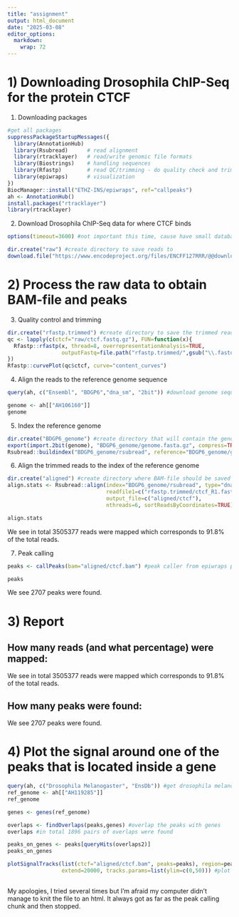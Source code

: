 ---
title: "assignment"
output: html_document
date: "2025-03-08"
editor_options: 
  markdown: 
    wrap: 72
---

# 1) Downloading Drosophila ChIP-Seq for the protein CTCF

1)  Downloading packages

```{r}
#get all packages 
suppressPackageStartupMessages({
  library(AnnotationHub)
  library(Rsubread)      # read alignment
  library(rtracklayer)   # read/write genomic file formats
  library(Biostrings)    # handling sequences
  library(Rfastp)        # read QC/trimming - do quality check and trimming
  library(epiwraps)      # visualization
})
BiocManager::install("ETHZ-INS/epiwraps", ref="callpeaks")
ah <- AnnotationHub()
install.packages("rtracklayer")
library(rtracklayer)
```

2)  Download Drosophila ChIP-Seq data for where CTCF binds

```{r}
options(timeout=3600) #not important this time, cause have small databases, but for bigger datasets that would automatically stop in r and give an error message, this code increases the timeout-time to prevent this

dir.create("raw") #create directory to save reads to
download.file("https://www.encodeproject.org/files/ENCFF127RRR/@@download/ENCFF127RRR.fastq.gz", "raw/ctcf.fastq.gz", mode="wb") #downloading the raw ChIP-data (raw reads)
```

# 2) Process the raw data to obtain BAM-file and peaks

3)  Quality control and trimming

```{r}
dir.create("rfastp.trimmed") #create directory to save the trimmed reads to
qc <- lapply(c(ctcf="raw/ctcf.fastq.gz"), FUN=function(x){
  Rfastp::rfastp(x, thread=8, overrepresentationAnalysis=TRUE,
                 outputFastq=file.path("rfastp.trimmed/",gsub("\\.fastq\\.gz$","",basename(x))))
})
Rfastp::curvePlot(qc$ctcf, curve="content_curves")
```

4)  Align the reads to the reference genome sequence

```{r}
query(ah, c("Ensembl", "BDGP6","dna_sm", "2bit")) #download genome sequence in 2bit format -identify AH106160 as most recent dataset
```

```{r}
genome <- ah[["AH106160"]] 
genome
```

5)  Index the reference genome

```{r}
dir.create("BDGP6_genome") #create directory that will contain the genome index
export(import.2bit(genome), "BDGP6_genome/genome.fasta.gz", compress=TRUE) #we write the genome sequence in fasta format
Rsubread::buildindex("BDGP6_genome/rsubread", reference="BDGP6_genome/genome.fasta.gz") #we build a Rsubread index
```

6)  Align the trimmed reads to the index of the reference genome

```{r}
dir.create("aligned") #create directory where BAM-file should be saved to
align.stats <- Rsubread::align(index="BDGP6_genome/rsubread", type="dna",
                               readfile1=c("rfastp.trimmed/ctcf_R1.fastq.gz"),
                               output_file=c("aligned/ctcf"),
                               nthreads=6, sortReadsByCoordinates=TRUE) #create BAM-file with aligned reads
```

```{r}
align.stats
```

We see in total 3505377 reads were mapped which corresponds to 91.8% of
the total reads.

7)  Peak calling

```{r, eval = FALSE}
peaks <- callPeaks(bam="aligned/ctcf.bam") #peak caller from epiwraps package as working on windows device
```

```{r}
peaks
```

We see 2707 peaks were found.

# 3) Report

## How many reads (and what percentage) were mapped:

We see in total 3505377 reads were mapped which corresponds to 91.8% of
the total reads.

## How many peaks were found:

We see 2707 peaks were found.

# 4) Plot the signal around one of the peaks that is located inside a gene

```{r}
query(ah, c("Drosophila Melanogaster", "EnsDb")) #get drosophila melanogaster genome annotation data
ref_genome <- ah[["AH119285"]]
ref_genome
```

```{r}
genes <- genes(ref_genome)

overlaps <- findOverlaps(peaks,genes) #overlap the peaks with genes
overlaps #in total 1896 pairs of overlaps were found
```

```{r}
peaks_on_genes <- peaks[queryHits(overlaps2)] 
peaks_on_genes

```

```{r}
plotSignalTracks(list(ctcf="aligned/ctcf.bam", peaks=peaks), region=peaks_on_genes[1],ensdb = ref_genome,
                 extend=20000, tracks.params=list(ylim=c(0,50))) #plot first peak on a gene
                 
```

My apologies, I tried several times but I'm afraid my computer didn't manage to knit the file to an html. It always got as far as the peak calling chunk and then stopped.